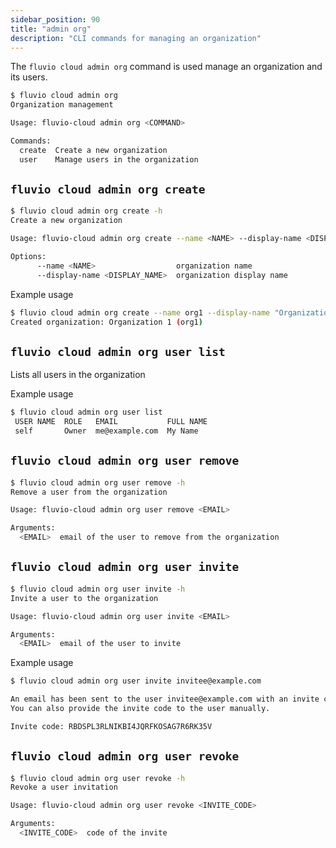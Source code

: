 ```yaml
---
sidebar_position: 90
title: "admin org"
description: "CLI commands for managing an organization"
---
```


The `fluvio cloud admin org` command is used manage an organization and its users.

```bash
$ fluvio cloud admin org           
Organization management

Usage: fluvio-cloud admin org <COMMAND>

Commands:
  create  Create a new organization
  user    Manage users in the organization
```

## `fluvio cloud admin org create`
```bash
$ fluvio cloud admin org create -h
Create a new organization

Usage: fluvio-cloud admin org create --name <NAME> --display-name <DISPLAY_NAME>

Options:
      --name <NAME>                  organization name
      --display-name <DISPLAY_NAME>  organization display name
```

Example usage
```bash
$ fluvio cloud admin org create --name org1 --display-name "Organization 1"
Created organization: Organization 1 (org1)
```

## `fluvio cloud admin org user list`
Lists all users in the organization

Example usage
```bash
$ fluvio cloud admin org user list
 USER NAME  ROLE   EMAIL           FULL NAME   
 self       Owner  me@example.com  My Name
```

## `fluvio cloud admin org user remove`
```bash
$ fluvio cloud admin org user remove -h
Remove a user from the organization

Usage: fluvio-cloud admin org user remove <EMAIL>

Arguments:
  <EMAIL>  email of the user to remove from the organization
```

## `fluvio cloud admin org user invite`
```bash
$ fluvio cloud admin org user invite -h
Invite a user to the organization

Usage: fluvio-cloud admin org user invite <EMAIL>

Arguments:
  <EMAIL>  email of the user to invite
```

Example usage 
```bash
$ fluvio cloud admin org user invite invitee@example.com

An email has been sent to the user invitee@example.com with an invite code.
You can also provide the invite code to the user manually.

Invite code: RBDSPL3RLNIKBI4JQRFKOSAG7R6RK35V
```

## `fluvio cloud admin org user revoke`
```bash
$ fluvio cloud admin org user revoke -h
Revoke a user invitation

Usage: fluvio-cloud admin org user revoke <INVITE_CODE>

Arguments:
  <INVITE_CODE>  code of the invite
```